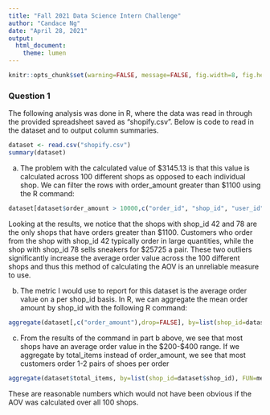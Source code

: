 ```yaml
---
title: "Fall 2021 Data Science Intern Challenge"
author: "Candace Ng"
date: "April 28, 2021"
output: 
  html_document:
    theme: lumen
---
```

  
  ```r
knitr::opts_chunk$set(warning=FALSE, message=FALSE, fig.width=8, fig.height=3)
```

### Question 1
The following analysis was done in R, where the data was read in through the provided spreadsheet saved as “shopify.csv”. Below is code to read in the dataset and to output column summaries. 
```r
dataset <- read.csv("shopify.csv")
summary(dataset)
```

a. The problem with the calculated value of $3145.13 is that this value is calculated across 100 different shops as opposed to each individual shop. We can filter the rows with order_amount greater than $1100 using the R command: 
```r
dataset[dataset$order_amount > 10000,c("order_id", "shop_id", "user_id", "order_amount", "total_items")]
```
Looking at the results, we notice that the shops with shop_id 42 and 78 are the only shops that have orders greater than $1100. Customers who order from the shop with shop_id 42 typically order in large quantities, while the shop with shop_id 78 sells sneakers for $25725 a pair. These two outliers significantly increase the average order value across the 100 different shops and thus this method of calculating the AOV is an unreliable measure to use. 

b. The metric I would use to report for this dataset is the average order value on a per shop_id basis. In R, we can aggregate the mean order amount by shop_id with the following R command:
```r
aggregate(dataset[,c("order_amount"),drop=FALSE], by=list(shop_id=dataset$shop_id), FUN=mean)
```

c. From the results of the command in part b above, we see that most shops have an average order value in the $200-$400 range. If we aggregate by total_items instead of order_amount, we see that most customers order 1-2 pairs of shoes per order
```r
aggregate(dataset$total_items, by=list(shop_id=dataset$shop_id), FUN=mean)
```
These are reasonable numbers which would not have been obvious if the AOV was calculated over all 100 shops.